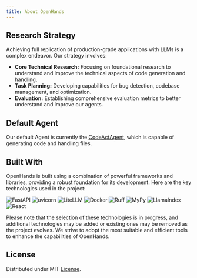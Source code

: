 ```yaml
---
title: About OpenHands
---
```


## Research Strategy

Achieving full replication of production-grade applications with LLMs is a complex endeavor. Our strategy involves:

- **Core Technical Research:** Focusing on foundational research to understand and improve the technical aspects of code generation and handling.
- **Task Planning:** Developing capabilities for bug detection, codebase management, and optimization.
- **Evaluation:** Establishing comprehensive evaluation metrics to better understand and improve our agents.

## Default Agent

Our default Agent is currently the [CodeActAgent](./agents), which is capable of generating code and handling files.

## Built With

OpenHands is built using a combination of powerful frameworks and libraries, providing a robust foundation for its
development. Here are the key technologies used in the project:

![FastAPI](https://img.shields.io/badge/FastAPI-black?style=for-the-badge) ![uvicorn](https://img.shields.io/badge/uvicorn-black?style=for-the-badge) ![LiteLLM](https://img.shields.io/badge/LiteLLM-black?style=for-the-badge) ![Docker](https://img.shields.io/badge/Docker-black?style=for-the-badge) ![Ruff](https://img.shields.io/badge/Ruff-black?style=for-the-badge) ![MyPy](https://img.shields.io/badge/MyPy-black?style=for-the-badge) ![LlamaIndex](https://img.shields.io/badge/LlamaIndex-black?style=for-the-badge) ![React](https://img.shields.io/badge/React-black?style=for-the-badge)

Please note that the selection of these technologies is in progress, and additional technologies may be added or
existing ones may be removed as the project evolves. We strive to adopt the most suitable and efficient tools to
enhance the capabilities of OpenHands.

## License

Distributed under MIT [License](https://github.com/All-Hands-AI/OpenHands/blob/main/LICENSE).
